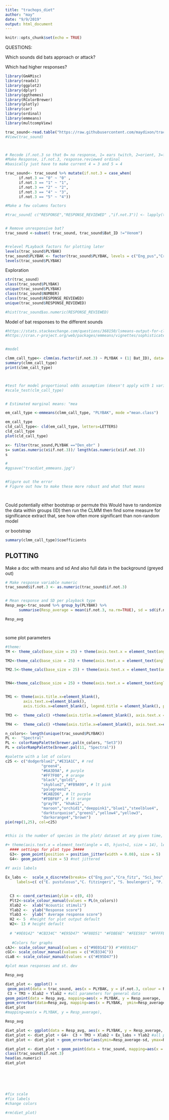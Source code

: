 ```yaml
---
title: "trachops_diet"
author: "may"
date: "9/9/2019"
output: html_document
---
```


```r
knitr::opts_chunk$set(echo = TRUE)
```

QUESTIONS: 

Which sounds did bats approach or attack? 

Which had higher responses? 







```r
library(GmAMisc) 
library(readxl)
library(ggplot2)
library(dplyr)
library(ggthemes)
library(RColorBrewer)
library(plotly)
library(car)
library(ordinal) 
library(emmeans)
library(multcompView)
```

```r

trac_sound<-read.table("https://raw.githubusercontent.com/maydixon/trachops_diet/master/Trachops_sound.09.09.19.txt", sep="\t", header=TRUE) #web
#View(trac_sound)



# Recode if.not.3 so that 0= no response, 1= ears twitch, 2=orient, 3=flight to, 4= lands
#Make Response, if.not.3, response.reviewed ordinal
#basically just have to make current 4 = 3 and 5 = 4

trac_sound<- trac_sound %>% mutate(if.not.3 = case_when(
      if.not.3 == "0" ~ "0" ,
      if.not.3 == "1" ~ "1",
      if.not.3 == "2" ~ "2",
      if.not.3 == "4" ~ "3",
      if.not.3 == "5" ~ "4"))

#Make a few columns factors

#trac_sound[ c("RESPONSE","RESPONSE_REVIEWED" ,"if.not.3")] <- lapply(trac_sound[ c("RESPONSE","RESPONSE_REVIEWED" ,"if.not.3")], as.factor)


# Remove unresponsive bat? 
trac_sound <-subset( trac_sound, trac_sound$Bat_ID !="Venom")


#relevel PLayback factors for plotting later
levels(trac_sound$PLYBAK)
trac_sound$PLYBAK <- factor(trac_sound$PLYBAK, levels = c("Eng_pus","Cra_fitz", "Sci_bou", "Pri_tae",   "Den_ebr", "Dia_dia",  "Flo_mel", "Ano_dry", "Ano_wet","Pur_ton"))
levels(trac_sound$PLYBAK)
```

Exploration
```r
str(trac_sound)
class(trac_sound$PLYBAK)
unique(trac_sound$PLYBAK)
class(trac_sound$NUMBER)
class(trac_sound$RESPONSE_REVIEWED)
unique(trac_sound$RESPONSE_REVIEWED)
```


```r
#hist(trac_sound$as.numeric(RESPONSE_REVIEWED)
```
Model of bat responses to the different sounds
```r
#https://stats.stackexchange.com/questions/368150/lsmeans-output-for-clmm-models-r
#https://cran.r-project.org/web/packages/emmeans/vignettes/sophisticated.html#ordinal


#model 

clmm_call_type<- clmm(as.factor(if.not.3) ~ PLYBAK + (1| Bat_ID), data= trac_sound, nAGQ = 10)
summary(clmm_call_type)
print(clmm_call_type)



#test for model proportional odds assumption (doesn't apply with 1 variable)
#scale_test(clm_call_type)


# Estimated marginal means: "mea

em_call_type <-emmeans(clmm_call_type, "PLYBAK", mode ="mean.class")

em_call_type
cld_call_type<- cld(em_call_type, letters=LETTERS)
cld_call_type
plot(cld_call_type)

x<- filter(trac_sound,PLYBAK =="Den_ebr" )
s= sum(as.numeric(x$if.not.3))/ length(as.numeric(x$if.not.3))
s

#
#ggsave("tracdiet_emmeans.jpg")


#Figure out the error
# Figure out how to make these more robust and what that means




```

Could potentially either bootstrap or permute this
Would have to randomize the data within groups (ID)
then run the CLMM
then find some measure for significance
extract that, see how often more significant than non-random model

or bootstrap


```r
summary(clmm_call_type)$coefficients

```

## PLOTTING

Make a doc with means and sd
And also full data in the background (greyed out)
```r

# Make response variable numeric
trac_sound$if.not.3 <- as.numeric(trac_sound$if.not.3)


# Mean response and SD per playback type
Resp_avg<-trac_sound %>% group_by(PLYBAK) %>%
      summarise(Resp_average = mean(if.not.3, na.rm=TRUE), sd = sd(if.not.3, na.rm = TRUE))

Resp_avg




```

some plot parameters
```r

#theme: 
TM <- theme_calc(base_size = 25) + theme(axis.text.x = element_text(angle = 45, hjust=1), plot.background =element_blank(), legend.title = element_blank()) #tilted x-axis labels and title, no legend title

TM2<-theme_calc(base_size = 25) + theme(axis.text.x = element_text(angle = 45, hjust=1), axis.title.x=element_blank()) #tilted x-axis labels, no x title

TM2.5<-theme_calc(base_size = 25) + theme(axis.text.x = element_text(angle = 45, hjust=1), axis.title.x=element_blank(), legend.position="none") #tilted x-axis labels, no x title


TM4<-theme_calc(base_size = 25) + theme(axis.text.x = element_text(angle = 45, hjust=1), axis.title.x=element_blank(), legend.position="none") #tilted x-axis labels, no x title, no legend


TM1 <- theme(axis.title.x=element_blank(),
        axis.text.x=element_blank(),
        axis.ticks.x=element_blank(), legend.title = element_blank(), plot.background =element_blank() ) #blank axes, blank legend title

TM3 <-  theme_calc() +theme(axis.title.x=element_blank(), axis.text.x = element_text(angle = 75, hjust=1), legend.position = "none") #tilted x-axis labels and title, for no size control, remoe base_size argument #for diagonal text, put angle = 45

TM4 <-  theme_calc() +theme(axis.title.x=element_blank(), axis.text.x=element_blank(), legend.position = "none") # no size control, no x axis labels

n_colors<- length(unique(trac_sound$PLYBAK))
PL <-  "Spectral"
PL <- colorRampPalette(brewer.pal(n_colors, "Set3"))
PL = colorRampPalette(brewer.pal(11, "Spectral"))

#palette with a lot of colors
c25 <- c("dodgerblue2","#E31A1C", # red
                "green4",
                "#6A3D9A", # purple
                "#FF7F00", # orange
                "black","gold1",
                "skyblue2","#FB9A99", # lt pink
                "palegreen2",
                "#CAB2D6", # lt purple
                "#FDBF6F", # lt orange
                "gray70", "khaki2",
                "maroon","orchid1","deeppink1","blue1","steelblue4",
                "darkturquoise","green1","yellow4","yellow3",
                "darkorange4","brown")
pie(rep(1,25), col=c25)


#this is the number of species in the plot/ dataset at any given time, can be used to change the palette

#+ theme(axis.text.x = element_text(angle = 45, hjust=1, size = 14), legend.position = "none") #format x-axis, and remove side legend #hjust 1 aligns labels
  #### settings for plot type 3####
  G3<- geom_point(position = position_jitter(width = 0.08), size = 5)
  G4<- geom_point( size = 5) #not jittered

#Y axis labels
  
Ex_labs <-  scale_x_discrete(breaks= c("Eng_pus","Cra_fitz", "Sci_bou", "Pri_tae",   "Den_ebr", "Dia_dia",  "Flo_mel", "Ano_dry", "Ano_wet","Pur_ton"),
     labels=c( c("E. pustulosus","C. fitzingeri", "S. boulengeri", "P. taeniatus",   "D. ebraccatus", "D. diastema",  "F. mellivora", "dry leaves - Anolis sp", "wet leaves - Anolis sp","Pure tone")))
  

  C3 <- coord_cartesian(ylim = c(0, 4))
  Plt2<-scale_colour_manual(values = PL(n_colors))
  Xlab2 <-  xlab("Acoustic stimuli")
  Ylab2 <-  ylab("Response score")
  Ylab3 <-  ylab(" Average response score")
  H2 <- 5  #height for plot output default
  W2<- 13 # height default
  
  # "#9E0142" "#CB334C" "#E95D47" "#F88D51" "#FDBE6E" "#FEE593" "#FFFFBF" "#EAF69E" "#BEE5A0" "#88CFA4" "#54AEAC" "#397EB8" "#5E4FA2"
  
   #Colors for graphs
cAJ<- scale_colour_manual(values = c("#9E0142")) #"#9E0142"
cGC<- scale_colour_manual(values = c("#CB334C"))
cLaB <- scale_colour_manual(values = c("#E95D47"))
```


```r
#plot mean responses and st. dev

Resp_avg

diet_plot <- ggplot() +
 geom_point(data = trac_sound, aes(x = PLYBAK, y = if.not.3, colour = PLYBAK), position = position_jitter(width = 0.08), size = 5) +
 C3 + TM3 + Xlab2 + Ylab2 + #all parameters for general data
geom_point(data = Resp_avg, mapping=aes(x = PLYBAK, y = Resp_average,    size = 4, position = position_jitter(width = 0.08))) + #parameters for the averages  #shape=17,color = PLYBAK,
geom_errorbar(data=Resp_avg, mapping=aes(x = PLYBAK,  ymin=Resp_average-sd, ymax=Resp_average+sd), width=.2)
diet_plot 
#mapping=aes(x = PLYBAK, y = Resp_average), 

Resp_avg

diet_plot <- ggplot(data = Resp_avg, aes(x = PLYBAK, y = Resp_average, colour = PLYBAK))
diet_plot <- diet_plot + G4+  C3 + TM3 + Xlab2 + Ex_labs + Ylab2 #all parameters for general data
diet_plot <- diet_plot + geom_errorbar(aes(ymin=Resp_average-sd, ymax=Resp_average+sd), width=.2) 

diet_plot <- diet_plot + geom_point(data = trac_sound, mapping=aes(x = PLYBAK, y = if.not.3), color = "light grey", alpha = 0.5, size = 4, position = position_jitter(width = 0.005)) #parameters for the averages  #shape=17,
class(trac_sound$if.not.3)
head(as.numeric)
diet_plot






#fix scale
#fix labels
#change colors

#rm(diet_plot)

```

